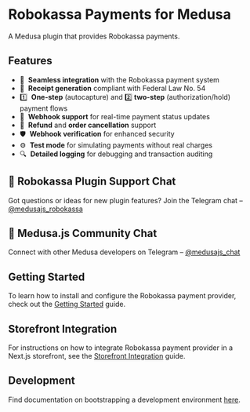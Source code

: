 # Robokassa Payments for Medusa

A Medusa plugin that provides Robokassa payments.

## Features

- 🔗  **Seamless integration** with the Robokassa payment system
- 🧾  **Receipt generation** compliant with Federal Law No. 54
- 1️⃣  **One-step** (autocapture) and 2️⃣ **two-step** (authorization/hold) payment flows
- 🔔  **Webhook support** for real-time payment status updates
- 🔄  **Refund** and **order cancellation** support
- 🛡  **Webhook verification** for enhanced security
- ⚙️  **Test mode** for simulating payments without real charges
- 🔍  **Detailed logging** for debugging and transaction auditing

## 💬 Robokassa Plugin Support Chat

Got questions or ideas for new plugin features?
Join the Telegram chat – [@medusajs_robokassa](https://t.me/medusajs_robokassa)

## 👥 Medusa.js Community Chat

Connect with other Medusa developers on Telegram – [@medusajs_chat](https://t.me/medusajs_chat)

## Getting Started

To learn how to install and configure the Robokassa payment provider, check out the [Getting Started](robokassa/getting-started) guide.

## Storefront Integration

For instructions on how to integrate Robokassa payment provider in a Next.js storefront, see the [Storefront Integration](robokassa/storefront-integration) guide.

## Development

Find documentation on bootstrapping a development environment [here](https://github.com/gorgojs/medusa-plugins/tree/main/examples/payment-robokassa).
